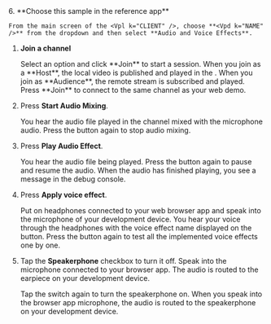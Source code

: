
<PlatformWrapper platform="unity">

<TestHeader />
6. **Choose this sample in the reference app**

    From the main screen of the <Vpl k="CLIENT" />, choose **<Vpd k="NAME" />** from the dropdown and then select **Audio and Voice Effects**.

1. **Join a channel**

    <ProductWrapper product="interactive-live-streaming, broadcast-streaming">
    Select an option and click **Join** to start a session. When you join as a **Host**, the local video is published and played in the <Vpl k="CLIENT" />. When you join as **Audience**, the remote stream is subscribed and played.
    </ProductWrapper>

    <ProductWrapper notAllowed="interactive-live-streaming">
    Press **Join** to connect to the same channel as your web demo.
    </ProductWrapper>

6. Press **Start Audio Mixing**.

    You hear the audio file played in the channel mixed with the microphone audio. Press the button again to stop audio mixing.

7. Press **Play Audio Effect**.

    You hear the audio file being played. Press the button again to pause and resume the audio. When the audio has finished playing, you see a message in the debug console.

8. Press **Apply voice effect**.

    Put on headphones connected to your web browser app and speak into the microphone of your development device. You hear your voice through the headphones with the voice effect name displayed on the button. Press the button again to test all the implemented voice effects one by one.

9. Tap the **Speakerphone** checkbox to turn it off. Speak into the microphone connected to your browser app. The audio is routed to the earpiece on your development device.

    Tap the switch again to turn the speakerphone on. When you speak into the browser app microphone, the audio is routed to the speakerphone on your development device.

</PlatformWrapper>
